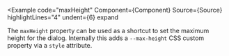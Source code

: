 
<Example
  code="maxHeight"
  Component={Component}
  Source={Source}
  highlightLines="4"
  undent={6}
  expand
>
  The `maxHeight` property can be used as a shortcut to set the maximum height
  for the dialog.  Internally this adds a `--max-height` CSS custom property
  via a `style` attribute.
</Example>

